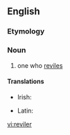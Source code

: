 ==English==

===Etymology===
{{suffix|revile|er}}

===Noun===
{{en-noun}}

# one who [[revile]]s

====Translations====
{{trans-top|one who reviles}}
* Irish: {{t-|ga|castóir|m}}
{{trans-mid}}
* Latin: {{t-|la|conviciator|m|alt=convīciātor}}
{{trans-bottom}}

[[vi:reviler]]